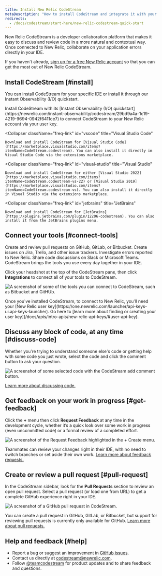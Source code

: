 ```yaml
---
title: Install New Relic CodeStream
metaDescription: "How to install CodeStream and integrate it with your New Relic account."
redirects:
  - /docs/codestream/start-here/new-relic-codestream-quick-start
---
```






New Relic CodeStream is a developer collaboration platform that makes it easy to discuss and review code in a more natural and contextual way. Once connected to New Relic, collaborate on your application errors directly in your IDE.

If you haven't already, [sign up for a free New Relic account](https://newrelic.com/signup) so that you can get the most out of New Relic CodeStream.

## Install CodeStream [#install]

You can install CodeStream for your specific IDE or install it through our Instant Observability (I/O) quickstart.

<CollapserGroup>
  <Collapser
    className="freq-link"
    id="io"
    title="Instant Observability (I/O) quickstart"
  >
    Install CodeStream with its [Instant Observability (I/O) quickstart](https://newrelic.com/instant-observability/codestream/29bd9a4a-1c19-4219-9694-0942f6411ce7) to connect CodeStream to your New Relic account via your user key.
  </Collapser>

  <Collapser
    className="freq-link"
    id="vscode"
    title="Visual Studio Code"
  >
    Download and install CodeStream for [Visual Studio Code](https://marketplace.visualstudio.com/items?itemName=CodeStream.codestream). You can also install it directly in Visual Studio Code via the extensions marketplace.
  </Collapser>

  <Collapser
    className="freq-link"
    id="visual-studio"
    title="Visual Studio"
  >
    Download and install CodeStream for either [Visual Studio 2022](https://marketplace.visualstudio.com/items?itemName=CodeStream.codestream-vs-22) or [Visual Studio 2019](https://marketplace.visualstudio.com/items?itemName=CodeStream.codestream-vs). You can also install it directly in Visual Studio via the extensions marketplace.
  </Collapser>

  <Collapser
    className="freq-link"
    id="jetbrains"
    title="JetBrains"
  >
    Download and install CodeStream for [JetBrains](https://plugins.jetbrains.com/plugin/12206-codestream). You can also install it from the JetBrains plugins menu.
  </Collapser>
</CollapserGroup>

## Connect your tools [#connect-tools]

Create and review pull requests on GitHub, GitLab, or Bitbucket. Create issues on Jira, Trello, and other issue trackers. Investigate errors reported to New Relic. Share code discussions on Slack or Microsoft Teams. CodeStream brings the tools you use every day together in your IDE.

Click your headshot at the top of the CodeStream pane, then click **Integrations** to connect all of your tools to CodeStream.

<img
  title="Some of the tools you can connect to CodeStream, such as Bitbucket and GitHUb."
  alt="A screenshot of some of the tools you can connect to CodeStream, such as Bitbucket and GitHUb."
  src={codestreamCodeHostIssueProvideIntegrations}
/>

<Callout variant="tip">
  Once you've installed CodeStream, to connect to New Relic, you'll need your [New Relic user key](https://one.newrelic.com/launcher/api-keys-ui.api-keys-launcher). Go here to [learn more about finding or creating your user key](/docs/apis/intro-apis/new-relic-api-keys/#user-api-key).
</Callout>

## Discuss any block of code, at any time [#discuss-code]

Whether you're trying to understand someone else's code or getting help with some code you just wrote, select the code and click the comment button to ask your question.

<img
  title="Some selected code with the CodeStream add comment button. Use this to discuss and collaborate on code in your repository."
  alt="A screenshot of some selected code with the CodeStream add comment button."
  src={codestreamDiscussCodeExample}
/>

[Learn more about discussing code.](/docs/codestream/how-use-codestream/discuss-code)

## Get feedback on your work in progress [#get-feedback]

Click the **+** menu then click **Request Feedback** at any time in the development cycle, whether it’s a quick look over some work in progress (even uncommitted code) or a formal review of a completed effort.

<img
  title="The Request Feedback highlighted in the + Create menu."
  alt="A screenshot of the Request Feedback highlighted in the + Create menu."
  src={codestreamRequestFeedbackButton}
/>

Teammates can review your changes right in their IDE, with no need to switch branches or set aside their own work. [Learn more about feedback requests.](/docs/codestream/how-use-codestream/feedback-requests)

## Create or review a pull request [#pull-request]

In the CodeStream sidebar, look for the **Pull Requests** section to review an open pull request. Select a pull request (or load one from URL) to get a complete GitHub experience right in your IDE.

<img
  title="A GitHub pull request in CodeStream."
  alt="A screenshot of a GitHub pull request in CodeStream."
  src={codestreamPullRequestExample}
/>

You can create a pull request in GitHub, GitLab, or Bitbucket, but support for reviewing pull requests is currently only available for GitHub. [Learn more about pull requests.](/docs/codestream/how-use-codestream/pull-requests/)

## Help and feedback [#help]

* Report a bug or suggest an improvement in [GitHub issues](https://github.com/TeamCodeStream/CodeStream/issues).
* Contact us directly at [codestream@newrelic.com](mailto:codestream@newrelic.com).
* Follow [@teamcodestream](http://twitter.com/teamcodestream) for product updates and to share feedback and questions.
